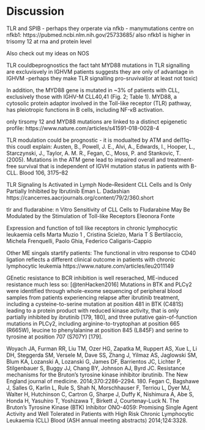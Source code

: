 # Discussion
TLR and SPIB - perhaps they orperate via nfkb - manymutations centre on nfkb1:
https://pubmed.ncbi.nlm.nih.gov/25733685/
also nfkb1 is higher in trisomy 12 at rna and protein level 



Also check out my ideas on NOS 


TLR couldbeprognostics 
the fact taht MYD88 mutations in TLR signalling are excluvisvely in IGHVM patients suggests they are only of advantage in IGHVM -perhaps they make TLR signalling pro-sruvival(or at least not toxic) 

 In addition, the MYD88 gene is mutated in ~3% of patients with CLL, exclusively those with IGHV-M CLL40,41 (Fig. 2; Table 1). MYD88, a cytosolic protein adaptor involved in the Toll-like receptor (TLR) pathway, has pleiotropic functions in B cells, including NF-κB activation.
 
 only tirsomy 12 and MYD88 mutations are linked to a distinct epigenetic profile: 
 https://www.nature.com/articles/s41591-018-0028-4


TLR modulation could be prognostic - it is modualted by ATM and del11q- this coudl explain: 
Austen, B., Powell, J. E., Alvi, A., Edwards, I., Hooper, L., Starczynski, J., Taylor, A. M. R.,
Fegan, C., Moss, P. and Stankovic, T. (2005). Mutations in the ATM gene lead to impaired
overall and treatment-free survival that is independent of IGVH mutation status in patients
with B-CLL. Blood 106, 3175–82

TLR Signaling Is Activated in Lymph Node–Resident CLL Cells and Is Only Partially Inhibited by Ibrutinib
Eman L. Dadashian
https://cancerres.aacrjournals.org/content/79/2/360.short

tlr and fludarabine: 
n Vitro Sensitivity of CLL Cells to Fludarabine May Be Modulated by the Stimulation of Toll-like Receptors
Eleonora Fonte


 Expression and function of toll like receptors in chronic lymphocytic leukaemia cells
Marta Muzio  1 , Cristina Scielzo, Maria T S Bertilaccio, Michela Frenquelli, Paolo Ghia, Federico Caligaris-Cappio


Other ME singals startify patients: The functional in vitro response to CD40 ligation reflects a different clinical outcome in patients with chronic lymphocytic leukemia https://www.nature.com/articles/leu2011149


GEnetic resistance to BCR inhibition is well reserached, ME-induced resistance much less so: 
[@tenHacken2016]
Mutations in BTK and PLCγ2 were identified through whole-exome sequencing of peripheral blood samples from patients experiencing relapse after ibrutinib treatment, including a cysteine-to-serine mutation at position 481 in BTK (C481S) leading to a protein product with reduced kinase activity, that is only partially inhibited by ibrutinib [179, 180], and three putative gain-of-function mutations in PLCγ2, including arginine-to-tryptophan at position 665 (R665W), leucine to phenylalanine at position 845 (L845F) and serine to tyrosine at position 707 (S707Y) [179].

Woyach JA, Furman RR, Liu TM, Ozer HG, Zapatka M, Ruppert AS, Xue L, Li DH, Steggerda SM, Versele M, Dave SS, Zhang J, Yilmaz AS, Jaglowski SM, Blum KA, Lozanski A, Lozanski G, James DF, Barrientos JC, Lichter P, Stilgenbauer S, Buggy JJ, Chang BY, Johnson AJ, Byrd JC. Resistance mechanisms for the Bruton’s tyrosine kinase inhibitor ibrutinib. The New England journal of medicine. 2014;370:2286–2294. 
180. Fegan C, Bagshawe J, Salles G, Karlin L, Rule S, Shah N, Morschhauser F, Terriou L, Dyer MJ, Walter H, Hutchinson C, Cartron G, Sharpe J, Duffy K, Nishimura A, Abe S, Honda H, Yasuhiro T, Yoshizawa T, Birkett J, Courtenay-Luck N. The Bruton’s Tyrosine Kinase (BTK) Inhibitor ONO-4059: Promising Single Agent Activity and Well Tolerated in Patients with High Risk Chronic Lymphocytic Leukaemia (CLL) Blood (ASH annual meeting abstracts) 2014;124:3328.